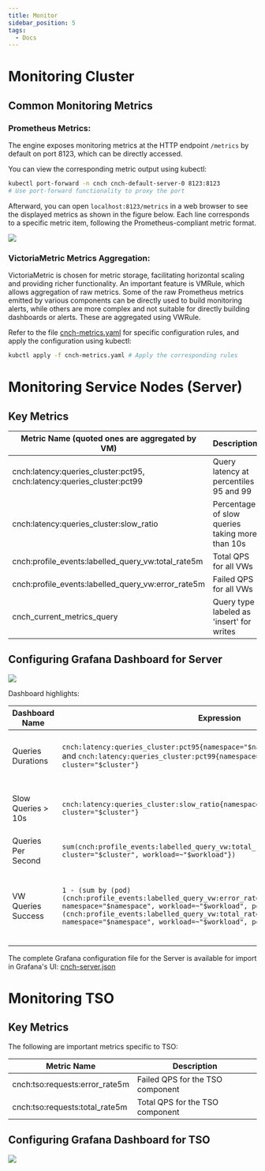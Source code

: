 ```yaml
---
title: Monitor
sidebar_position: 5
tags:
  - Docs
---
```


# Monitoring Cluster

## Common Monitoring Metrics

### Prometheus Metrics:

The engine exposes monitoring metrics at the HTTP endpoint `/metrics` by default on port 8123, which can be directly accessed.

You can view the corresponding metric output using kubectl:

```bash
kubectl port-forward -n cnch cnch-default-server-0 8123:8123
# Use port-forward functionality to proxy the port
```

Afterward, you can open `localhost:8123/metrics` in a web browser to see the displayed metrics as shown in the figure below. Each line corresponds to a specific metric item, following the Prometheus-compliant metric format.

![](./assets/monitoring/boxcnMqU9e8xvq46v7IH9ORtLCf.png)

### VictoriaMetric Metrics Aggregation:

VictoriaMetric is chosen for metric storage, facilitating horizontal scaling and providing richer functionality. An important feature is VMRule, which allows aggregation of raw metrics. Some of the raw Prometheus metrics emitted by various components can be directly used to build monitoring alerts, while others are more complex and not suitable for directly building dashboards or alerts. These are aggregated using VWRule.

Refer to the file [cnch-metrics.yaml](./assets/monitoring/cnch-metrics.yaml) for specific configuration rules, and apply the configuration using kubectl:

```bash
kubctl apply -f cnch-metrics.yaml # Apply the corresponding rules
```

# Monitoring Service Nodes (Server)

## Key Metrics

| Metric Name (quoted ones are aggregated by VM) | Description |
| -------------------------------------------- | ----------- |
| cnch:latency:queries_cluster:pct95, cnch:latency:queries_cluster:pct99 | Query latency at percentiles 95 and 99 |
| cnch:latency:queries_cluster:slow_ratio | Percentage of slow queries taking more than 10s |
| cnch:profile_events:labelled_query_vw:total_rate5m | Total QPS for all VWs |
| cnch:profile_events:labelled_query_vw:error_rate5m | Failed QPS for all VWs |
| cnch_current_metrics_query | Query type labeled as 'insert' for writes |

## Configuring Grafana Dashboard for Server

![](./assets/monitoring/boxcnvwueXWFISCRgsRJ66J2vKb.jpeg)

Dashboard highlights:

| Dashboard Name | Expression | Description |
| -------------- | ---------- | ----------- |
| Queries Durations | `cnch:latency:queries_cluster:pct95{namespace="$namespace", cluster="$cluster"}` and `cnch:latency:queries_cluster:pct99{namespace="$namespace", cluster="$cluster"}` | Query latency at P99 and P95 percentiles |
| Slow Queries > 10s | `cnch:latency:queries_cluster:slow_ratio{namespace="$namespace", cluster="$cluster"}` | Percentage of slow queries taking more than 10s |
| Queries Per Second | `sum(cnch:profile_events:labelled_query_vw:total_rate5m{namespace="$namespace", cluster="$cluster", workload=~"$workload"})` | Total QPS for all VWs |
| VW Queries Success | `1 - (sum by (pod) (cnch:profile_events:labelled_query_vw:error_rate5m{cluster="$cluster", namespace="$namespace", workload=~"$workload", pod=~"$pod"}) / sum by (pod) (cnch:profile_events:labelled_query_vw:total_rate5m{cluster="$cluster", namespace="$namespace", workload=~"$workload", pod=~"$pod"}))` | Success rate calculated by subtracting and dividing `error_rate5m` from `total_rate5m` |

The complete Grafana configuration file for the Server is available for import in Grafana's UI: [cnch-server.json](./assets/monitoring/cnch-server.json)

# Monitoring TSO

## Key Metrics

The following are important metrics specific to TSO:

| Metric Name | Description |
| ----------- | ----------- |
| cnch:tso:requests:error_rate5m | Failed QPS for the TSO component |
| cnch:tso:requests:total_rate5m | Total QPS for the TSO component |

## Configuring Grafana Dashboard for TSO

![](./assets/monitoring/boxcn3CLoRUlpCEDJnEy8f6dxPe.jpeg)

